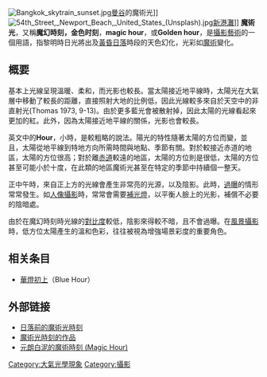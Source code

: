 {{Unreferenced|time=2020-12-18T05:11:28+00:00}}
{{NoteTA|zh-cn:纽波特海滩;zh-sg:纽波特海滩;zh-tw:新港灘}}
[[File:Bangkok_skytrain_sunset.jpg|thumb]][[曼谷|曼谷]]的魔術光]]
[[File:54th_Street,_Newport_Beach,_United_States_(Unsplash).jpg|thumb]][[新港灘|新港灘]]]]
'''魔術光'''，又稱'''魔幻時刻，金色时刻'''，'''magic hour'''，或'''Golden hour'''，是[[攝影|攝影]][[藝術|藝術]]的一個用語，指黎明時日光將出及[[黃昏|黃昏]][[日落|日落]]時段的天色幻化，光彩如[[魔術|魔術]]變化。

==概要==
基本上光線呈現溫暖、柔和，而光影也較長。當太陽接近地平線時，太陽光在大氣層中移動了較長的距離，直接照射大地的比例低，因此光線較多來自於天空中的非直射光(Thomas 1973, 9-13)。由於更多藍光會被散射掉，因此太陽的光線看起來更加的紅。此外，因為太陽接近地平線的關係，光影也會較長。

英文中的'''Hour'''，小時，是較粗略的說法。陽光的特性隨著太陽的方位而變，並且，太陽從地平線到特地方向所需時間與地點、季節有關。對於較接近赤道的地區，太陽的方位很高；對於離[[赤道|赤道]]較遠的地區，太陽的方位則是很低，太陽的方位甚至可能小於十度，在此類的地區魔術光甚至在特定的季節中持續個一整天。

正中午時，來自正上方的光線會產生非常亮的光源，以及陰影。此時，[[曝光|過曝]]的情形常常發生。如[[人像攝影|人像攝影]]時，常常會需要[[補光燈|補光燈]]，以平衡人臉上的光影，補償不必要的陰暗處。

由於在魔幻時刻時光線的[[對比度|對比度]]較低，陰影來得較不暗，且不會過曝。在[[風景攝影|風景攝影]]時，低方位太陽產生的溫和色彩，往往被視為增強場景彩度的重要角色。

== 相关条目 ==

* [[華燈初上|華燈初上]]（Blue Hour）

==外部链接==
* [https://web.archive.org/web/20080308201511/http://blog.roodo.com/raininglight/archives/1101679.html 日落前的魔術光時刻]
* [http://www.wretch.cc/blog/dengmomo/8767351 魔術光時刻的作品] {{Wayback|url=http://www.wretch.cc/blog/dengmomo/8767351 |date=20121226160003 }}
* [https://web.archive.org/web/20081211041253/http://teenpower.rthk.org.hk/teenspecial/dpcontest/result.html 元朗白泥的魔術時刻 (Magic Hour) ]
{{攝影}}
{{Photography}}

[[Category:大氣光學現象|Category:大氣光學現象]]
[[Category:攝影|Category:攝影]]